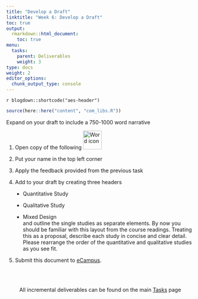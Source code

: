 ```yaml
---
title: "Develop a Draft"
linktitle: "Week 6: Develop a Draft"
toc: true
output:
  rmarkdown::html_document:
    toc: true
menu:
  tasks:
    parent: Deliverables
    weight: 3
type: docs
weight: 2
editor_options: 
  chunk_output_type: console
---
```


`r blogdown::shortcode("aes-header")`

```r
source(here::here("content", "com_libs.R"))
```

<style>
ul {
    margin-left: 1.5em
}
</style>


Expand on your draft to include a 750-1000 word narrative

1. Open copy of the following <img src="/logos/word-ico.png" alt="Word icon" width="50">

2. Put your name in the top left corner

3. Apply the feedback provided from the previous task 
4. Add to your draft by creating three headers

  + Quantitative Study 
  
  + Qualitative Study
  
  + Mixed Design
  <br>
  and outline the single studies as separate elements. By now you should be familiar with this layout from the course readings. Treating this as a proposal, describe each study in concise and clear detail. Please rearrange the order of the quantitative and qualitative studies as you see fit.
  
5. Submit this document to <a target="_blank" href="https://ecampus.wvu.edu/">eCampus</a>.<br><br>

<br />

<center>
<p id="rounded_corners">
All incremental deliverables can be found on the main <a href="/tasks/#deliverables">Tasks</a> page
<p>
</center>
